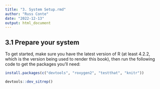 ```yaml
---
title: "3. System Setup.rmd"
author: "Russ Conte"
date: "2022-12-13"
output: html_document
---
```

## 3.1 Prepare your system

To get started, make sure you have the latest version of R (at least 4.2.2, which is the version being used to render this book), then run the following code to get the packages you’ll need:

```r
install.packages(c("devtools", "roxygen2", "testthat", "knitr"))
```

```r

devtools::dev_sitrep()

```


